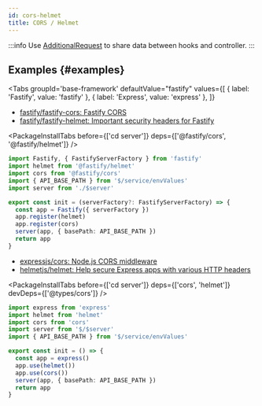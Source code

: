```yaml
---
id: cors-helmet
title: CORS / Helmet
---
```



:::info
Use [AdditionalRequest](/docs/reference/additionalRequest) to share data between hooks and controller.
:::

## Examples {#examples}

<Tabs
  groupId='base-framework'
  defaultValue="fastify"
  values={[
    { label: 'Fastify', value: 'fastify' },
    { label: 'Express', value: 'express' },
  ]}
>
<TabItem value="fastify">

- [fastify/fastify\-cors: Fastify CORS](https://github.com/fastify/fastify-cors)
- [fastify/fastify\-helmet: Important security headers for Fastify](https://github.com/fastify/fastify-helmet)

<PackageInstallTabs before={['cd server']} deps={['@fastify/cors', '@fastify/helmet']} />

```ts title="server/service/app.ts"
import Fastify, { FastifyServerFactory } from 'fastify'
import helmet from '@fastify/helmet'
import cors from '@fastify/cors'
import { API_BASE_PATH } from '$/service/envValues'
import server from './$server'

export const init = (serverFactory?: FastifyServerFactory) => {
  const app = Fastify({ serverFactory })
  app.register(helmet)
  app.register(cors)
  server(app, { basePath: API_BASE_PATH })
  return app
}
```

</TabItem>
<TabItem value="express">

- [expressjs/cors: Node\.js CORS middleware](https://github.com/expressjs/cors)
- [helmetjs/helmet: Help secure Express apps with various HTTP headers](https://github.com/helmetjs/helmet)

<PackageInstallTabs before={['cd server']} deps={['cors', 'helmet']} devDeps={['@types/cors']} />

```ts title="server/entrypoints/index.ts"
import express from 'express'
import helmet from 'helmet'
import cors from 'cors'
import server from '$/$server'
import { API_BASE_PATH } from '$/service/envValues'

export const init = () => {
  const app = express()
  app.use(helmet())
  app.use(cors())
  server(app, { basePath: API_BASE_PATH })
  return app
}
```

</TabItem>
</Tabs>

